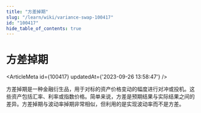 ```yaml
---
title: "方差掉期"
slug: "/learn/wiki/variance-swap-100417"
id: "100417"
hide_table_of_contents: true
---
```



# 方差掉期

<ArticleMeta id={100417} updatedAt={'2023-09-26 13:58:47'} />
<div className='border-solid border-b border-t-0 my-4 border-[var(--ifm-color-gray-300)]' />

方差掉期是一种金融衍生品，用于对标的资产价格变动的幅度进行对冲或投机。这些资产包括汇率、利率或指数价格。简单来说，方差是预期结果与实际结果之间的差异。方差掉期与波动率掉期非常相似，但利用的是实现波动率而不是方差。
